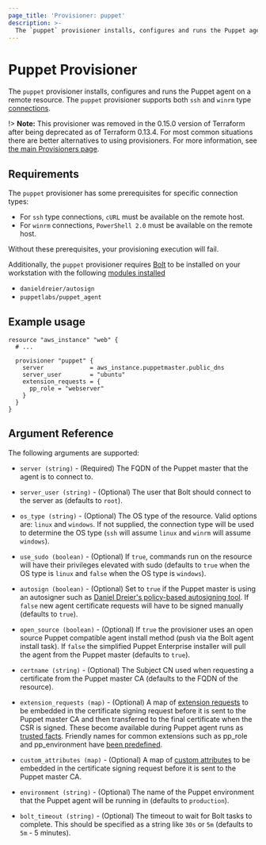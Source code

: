 ```yaml
---
page_title: 'Provisioner: puppet'
description: >-
  The `puppet` provisioner installs, configures and runs the Puppet agent on a resource.
---
```


# Puppet Provisioner

The `puppet` provisioner installs, configures and runs the Puppet agent on a
remote resource. The `puppet` provisioner supports both `ssh` and `winrm` type
[connections](/language/resources/provisioners/connection).

!> **Note:** This provisioner was removed in the 0.15.0 version of Terraform after being deprecated as of Terraform 0.13.4. For most common situations there are better alternatives to using provisioners. For more information, see [the main Provisioners page](/language/resources/provisioners/).

## Requirements

The `puppet` provisioner has some prerequisites for specific connection types:

- For `ssh` type connections, `cURL` must be available on the remote host.
- For `winrm` connections, `PowerShell 2.0` must be available on the remote host.

Without these prerequisites, your provisioning execution will fail.

Additionally, the `puppet` provisioner requires
[Bolt](https://puppet.com/docs/bolt/latest/bolt.html) to be installed on your workstation
with the following [modules
installed](https://puppet.com/docs/bolt/latest/bolt_installing_modules.html#install-modules)

- `danieldreier/autosign`
- `puppetlabs/puppet_agent`

## Example usage

```hcl
resource "aws_instance" "web" {
  # ...

  provisioner "puppet" {
    server             = aws_instance.puppetmaster.public_dns
    server_user        = "ubuntu"
    extension_requests = {
      pp_role = "webserver"
    }
  }
}
```

## Argument Reference

The following arguments are supported:

- `server (string)` - (Required) The FQDN of the Puppet master that the agent
  is to connect to.

- `server_user (string)` - (Optional) The user that Bolt should connect to the
  server as (defaults to `root`).

- `os_type (string)` - (Optional) The OS type of the resource. Valid options
  are: `linux` and `windows`. If not supplied, the connection type will be used
  to determine the OS type (`ssh` will assume `linux` and `winrm` will assume
  `windows`).

- `use_sudo (boolean)` - (Optional) If `true`, commands run on the resource
  will have their privileges elevated with sudo (defaults to `true` when the OS
  type is `linux` and `false` when the OS type is `windows`).

- `autosign (boolean)` - (Optional) Set to `true` if the Puppet master is using an autosigner such as
  [Daniel Dreier's policy-based autosigning
  tool](https://danieldreier.github.io/autosign). If `false` new agent certificate requests will have to be signed manually (defaults to `true`).

- `open_source (boolean)` - (Optional) If `true` the provisioner uses an open source Puppet compatible agent install method (push via the Bolt agent install task). If `false` the simplified Puppet Enterprise installer will pull the agent from the Puppet master (defaults to `true`).

- `certname (string)` - (Optional) The Subject CN used when requesting
  a certificate from the Puppet master CA (defaults to the FQDN of the
  resource).

- `extension_requests (map)` - (Optional) A map of [extension
  requests](https://puppet.com/docs/puppet/latest/ssl_attributes_extensions.html#concept-932)
  to be embedded in the certificate signing request before it is sent to the
  Puppet master CA and then transferred to the final certificate when the CSR
  is signed. These become available during Puppet agent runs as [trusted facts](https://puppet.com/docs/puppet/latest/lang_facts_and_builtin_vars.html#trusted-facts). Friendly names for common extensions such as pp_role and pp_environment have [been predefined](https://puppet.com/docs/puppet/latest/ssl_attributes_extensions.html#recommended-oids-for-extensions).

- `custom_attributes (map)` - (Optional) A map of [custom
  attributes](https://puppet.com/docs/puppet/latest/ssl_attributes_extensions.html#concept-5488)
  to be embedded in the certificate signing request before it is sent to the
  Puppet master CA.

- `environment (string)` - (Optional) The name of the Puppet environment that the
  Puppet agent will be running in (defaults to `production`).

- `bolt_timeout (string)` - (Optional) The timeout to wait for Bolt tasks to
  complete. This should be specified as a string like `30s` or `5m` (defaults
  to `5m` - 5 minutes).
